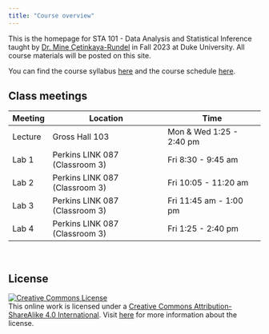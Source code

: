 ```yaml
---
title: "Course overview"
---
```


This is the homepage for STA 101 - Data Analysis and Statistical Inference taught by [Dr. Mine Çetinkaya-Rundel](http://mine-cr.com/) in Fall 2023 at Duke University. All course materials will be posted on this site.

You can find the course syllabus [here](/syllabus) and the course schedule [here](/).

## Class meetings

| Meeting | Location                       | Time                     |
|---------|--------------------------------|--------------------------|
| Lecture | Gross Hall 103                 | Mon & Wed 1:25 - 2:40 pm |
| Lab 1   | Perkins LINK 087 (Classroom 3) | Fri 8:30 - 9:45 am       |
| Lab 2   | Perkins LINK 087 (Classroom 3) | Fri 10:05 - 11:20 am     |
| Lab 3   | Perkins LINK 087 (Classroom 3) | Fri 11:45 am - 1:00 pm   |
| Lab 4   | Perkins LINK 087 (Classroom 3) | Fri 1:25 - 2:40 pm       |

<br>

## **License**

[![Creative Commons License](https://licensebuttons.net/l/by-sa/4.0/88x31.png){alt="Creative Commons License"}](https://creativecommons.org/licenses/by-sa/4.0/)\
This online work is licensed under a [Creative Commons Attribution-ShareAlike 4.0 International](https://creativecommons.org/licenses/by-sa/4.0/). Visit [here](https://github.com/dukestatsciintrods/blob/master/LICENSE.md) for more information about the license.
